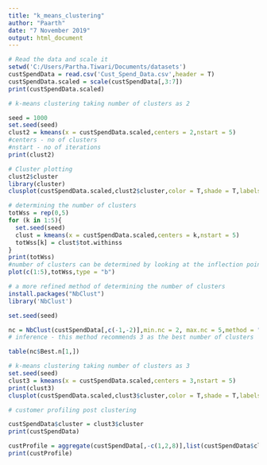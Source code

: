 ---
title: "k_means_clustering"
author: "Paarth"
date: "7 November 2019"
output: html_document
---

```{r}
# Read the data and scale it 
setwd('C:/Users/Partha.Tiwari/Documents/datasets')
custSpendData = read.csv('Cust_Spend_Data.csv',header = T)
custSpendData.scaled = scale(custSpendData[,3:7])
print(custSpendData.scaled)
```

```{r}
# k-means clustering taking number of clusters as 2

seed = 1000
set.seed(seed)
clust2 = kmeans(x = custSpendData.scaled,centers = 2,nstart = 5) 
#centers - no of clusters
#nstart - no of iterations
print(clust2)

```
```{r}
# Cluster plotting
clust2$cluster
library(cluster)
clusplot(custSpendData.scaled,clust2$cluster,color = T,shade = T,labels = 2,lines = 1)

```


```{r}
# determining the number of clusters
totWss = rep(0,5)
for (k in 1:5){
  set.seed(seed)
  clust = kmeans(x = custSpendData.scaled,centers = k,nstart = 5)
  totWss[k] = clust$tot.withinss
}
print(totWss)
#number of clusters can be determined by looking at the inflection point of the following graph
plot(c(1:5),totWss,type = "b")

```


```{r}
# a more refined method of determining the number of clusters
install.packages("NbClust")
library('NbClust')

set.seed(seed)

nc = NbClust(custSpendData[,c(-1,-2)],min.nc = 2, max.nc = 5,method = "kmeans")
# inference - this method recommends 3 as the best number of clusters

table(nc$Best.n[1,])

```

```{r}
# k-means clustering taking number of clusters as 3
set.seed(seed)
clust3 = kmeans(x = custSpendData.scaled,centers = 3,nstart = 5) 
print(clust3)
clusplot(custSpendData.scaled,clust3$cluster,color = T,shade = T,labels = 2,lines = 1)


```



```{r}

# customer profiling post clustering

custSpendData$cluster = clust3$cluster
print(custSpendData)

custProfile = aggregate(custSpendData[,-c(1,2,8)],list(custSpendData$cluster),FUN="mean")
print(custProfile)

```


